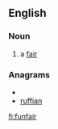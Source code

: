 ==English==
===Noun===
{{wikipedia}}
{{en-noun}}
#a [[fair]]

===Anagrams===
* {{alphagram|affinru}}
* [[ruffian#English|ruffian]]

[[fi:funfair]]